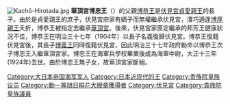 {{multiple issues|
{{blpunsourced|time=2017-03-29T03:19:44+00:00}}
{{copyedit|time=2017-03-29T03:19:44+00:00}}
{{expand|time=2017-03-29T03:19:44+00:00}}
}}
[[File:Kachō-Hirotada.jpg|thumb]]
'''華頂宮博忠王'''（{{bd|1902年|1月26日|1924年|3月24日|Kachō-no-miya Hirotada-ō}}）的父親[[伏見宮博恭王|博恭王]]是[[伏見宮|伏見宮]][[伏見宮貞愛親王|貞愛親王]]的長子。由於是貞愛親王的庶子，伏見宮宗家有嫡子而無權繼承伏見宮，湊巧適逢[[華頂宮博厚親王|博厚親王]]夭折，博恭王被指定去繼承[[華頂宮|華頂宮]]。後來，伏見宮家原定繼承的邦芳王健康狀況不佳，博恭王在明治三十七年（1904年）以長子名義復歸伏見宮。博恭王復籍伏見宮後，其長子[[伏見宮博義王|博義王]]同時復籍伏見宮，因此明治三十七年政府勅命以博恭王次子博忠王入繼華頂宮家。博忠王在海軍兵學校畢業後成為海軍中尉，大正十三年(1924年)去世。由於博忠王無子女，故華頂宮家斷絕。


{{DEFAULTSORT:Kachō-no-miya Hirotada-ō}}
[[Category:大日本帝国海军军人|Category:大日本帝国海军军人]]
[[Category:日本近现代的王|Category:日本近现代的王]]
[[Category:贵族院皇族议员|Category:贵族院皇族议员]]
[[Category:勳一等旭日桐花大綬章獲得者|Category:勳一等旭日桐花大綬章獲得者]]
[[Category:伏見宮|Category:伏見宮]]
[[Category:貴族院皇族議員|Category:貴族院皇族議員]]